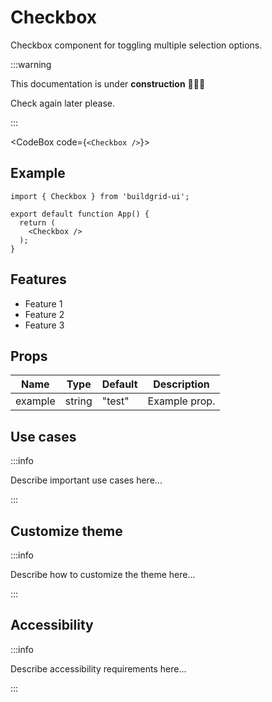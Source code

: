 


# Checkbox

Checkbox component for toggling multiple selection options.

:::warning

This documentation is under **construction** 🚧👷‍♂️

Check again later please.

:::

<CodeBox code={`<Checkbox />`}>
	<Checkbox />
</CodeBox>

## Example

```tsx
import { Checkbox } from 'buildgrid-ui';

export default function App() {
  return (
    <Checkbox />
  );
}
```

## Features

- Feature 1
- Feature 2
- Feature 3

## Props

| Name    | Type    | Default | Description     |
|---------|---------|---------|-----------------|
| example | string  | "test"  | Example prop.   |

## Use cases

:::info

Describe important use cases here...

:::

## Customize theme

:::info

Describe how to customize the theme here...

:::

## Accessibility

:::info

Describe accessibility requirements here...

:::
